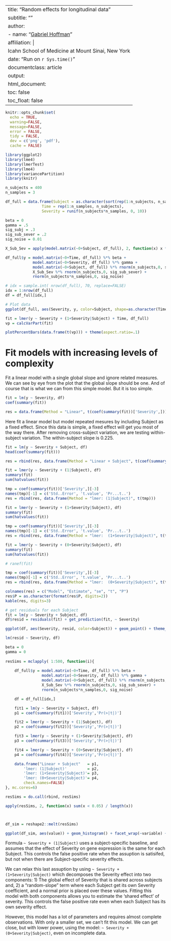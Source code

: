 
---
title: "Random effects for longitudinal data"
subtitle: ""
author:
- name: "[Gabriel Hoffman](http://gabrielhoffman.github.io)"
  affiliation: | 
    Icahn School of Medicine at Mount Sinai, New York
date: "Run on `r Sys.time()`"
documentclass: article
output:
  html_document:
    toc: false
    toc_float: false
---




<!---

cd /Users/gabrielhoffman/workspace/repos/misc_vp


rmarkdown::render("longitudinal_RE.Rmd")




--->

```r
knitr::opts_chunk$set(
  echo = TRUE,
  warning=FALSE,
  message=FALSE,
  error = FALSE,
  tidy = FALSE,
  dev = c('png', 'pdf'),
  cache = FALSE)
```


```r
library(ggplot2)
library(lme4)
library(lmerTest)
library(lme4)
library(variancePartition)
library(knitr)

n_subjects = 400
n_samples = 3

df_full = data.frame(Subject = as.character(sort(rep(1:n_subjects, n_samples))),
				Time = rep(1:n_samples, n_subjects),
				Severity = runif(n_subjects*n_samples, 0, 10))

beta = 0
gamma = .5
sig_subj = .3
sig_sub_sever = .2
sig_noise = 0.01

X_Sub_Sev = apply(model.matrix(~0+Subject, df_full), 2, function(x) x * df_full$Severity)

df_full$y = model.matrix(~0+Time, df_full) %*% beta +
			model.matrix(~0+Severity, df_full) %*% gamma +
			model.matrix(~0+Subject, df_full) %*% rnorm(n_subjects,0, sig_subj) + 
			X_Sub_Sev %*% rnorm(n_subjects,0, sig_sub_sever) + 
			rnorm(n_subjects*n_samples,0, sig_noise)

# idx = sample.int( nrow(df_full), 70, replace=FALSE)
idx = 1:nrow(df_full)
df = df_full[idx,]

# Plot data
ggplot(df_full, aes(Severity, y, color=Subject, shape=as.character(Time))) + geom_point(size=2) + theme_bw() + theme(aspect.ratio=1)
```

```r
fit = lmer(y ~ Severity + (1+Severity|Subject) + Time, df_full)
vp = calcVarPart(fit)

plotPercentBars(data.frame(t(vp))) + theme(aspect.ratio=.1)
```

# Fit models with increasing levels of complexity

Fit a linear model with a single global slope and ignore related measures.  We can see by eye from the plot that the global slope should be one.  And of course that is what we can from this simple model. But it is too simple.  
```r
fit = lm(y ~ Severity, df)
coef(summary(fit))
```

```r
res = data.frame(Method = "Linear", t(coef(summary(fit))['Severity',]))
```

Here fit a linear model but model repeated mesures by including Subject as a fixed effect.  Since this data is simple, a fixed effect will get you most of the way there.  After removing cross-subject variation, we are testing within-subject variation.  The within-subject slope is 0.225.
```r
fit = lm(y ~ Severity + Subject, df)
head(coef(summary(fit)))
```


```r
res = rbind(res, data.frame(Method = "Linear + Subject", t(coef(summary(fit))['Severity',])))
```


```r
fit = lmer(y ~ Severity + (1|Subject), df)
summary(fit)
sum(hatvalues(fit))
```


```r
tmp = coef(summary(fit))['Severity',][-3]
names(tmp)[-1] = c('Std..Error', 't.value', 'Pr...t..') 
res = rbind(res, data.frame(Method = "lmer: (1|Subject)", t(tmp)))
```

```r
fit = lmer(y ~ Severity + (1+Severity|Subject), df)
summary(fit)
sum(hatvalues(fit))

```

```r
tmp = coef(summary(fit))['Severity',][-3]
names(tmp)[-1] = c('Std..Error', 't.value', 'Pr...t..') 
res = rbind(res, data.frame(Method = "lmer:  (1+Severity|Subject)", t(tmp)))
```

```r
fit = lmer(y ~ Severity + (0+Severity|Subject), df)
summary(fit)
sum(hatvalues(fit))

# ranef(fit)
```





```r
tmp = coef(summary(fit))['Severity',][-3]
names(tmp)[-1] = c('Std..Error', 't.value', 'Pr...t..') 
res = rbind(res, data.frame(Method = "lmer:  (0+Severity|Subject)", t(tmp)))
```


```r
colnames(res) = c("Model", "Estimate", "se", "t", "P")
res$P = as.character(format(res$P, digits=2))
kable(res, digits=3) 
```



```r
# get residuals for each Subject
fit = lm(y ~ Severity + Subject, df)
df$resid = residuals(fit) + get_prediction(fit, ~ Severity)

ggplot(df, aes(Severity, resid, color=Subject)) + geom_point() + theme_bw() + theme(aspect.ratio=1)

lm(resid ~ Severity, df)
```







```r

beta = 0
gamma = 0     
 
resSims = mclapply( 1:500, function(i){
	
	df_full$y = model.matrix(~0+Time, df_full) %*% beta +
				model.matrix(~0+Severity, df_full) %*% gamma +
				model.matrix(~0+Subject, df_full) %*% rnorm(n_subjects,0, sig_subj) + 
				X_Sub_Sev %*% rnorm(n_subjects,0, sig_sub_sever) + 
				rnorm(n_subjects*n_samples,0, sig_noise)

	df = df_full[idx,]

	fit1 = lm(y ~ Severity + Subject, df)
	p1 = coef(summary(fit1))['Severity','Pr(>|t|)']

	fit2 = lmer(y ~ Severity + (1|Subject), df)
	p2 = coef(summary(fit2))['Severity','Pr(>|t|)']

	fit3 = lmer(y ~ Severity + (1+Severity|Subject), df)
	p3 = coef(summary(fit3))['Severity','Pr(>|t|)']

	fit4 = lmer(y ~ Severity + (0+Severity|Subject), df)
	p4 = coef(summary(fit4))['Severity','Pr(>|t|)']

	data.frame("Linear + Subject" 	= p1,
		'lmer: (1|Subject)'			= p2,
		'lmer: (1+Severity|Subject)'= p3,
		'lmer: (0+Severity|Subject)'= p4,
		check.names=FALSE)
}, mc.cores=6)

resSims = do.call(rbind, resSims)

apply(resSims, 2, function(x) sum(x < 0.05) / length(x))



df_sim = reshape2::melt(resSims)

ggplot(df_sim, aes(value)) + geom_histogram() + facet_wrap(~variable) + theme_bw() + theme(aspect.ratio=1)


```


Formula `~ Severity + (1|Subject)` uses a subject-specific baseline, and assumes that the effect of Severity on gene expression is the same for each Subject.  This controls the false positive rate when the assuption is satisifed, but not when there are Subject-specific severity effects.

 We can relax this last assuption by using `~ Severity + (1+Severity|Subject)` which decomposes the Severity effect into two components: 1) The global effect of Severity that is shared across subjects and, 2) a "random-slope" term where each Subject get its own Severity coefficient, and a normal prior is placed over these values.  Fitting this model with both components allows you to estimate the 'shared effect' of severity.  This controls the false positive rate even when each Subject has its own severity effect.  

However, this model has a lot of parameters and requires almost complete observations.  With only a smaller set, we can't fit this model.  We can get close, but with lower power, using the model: `~ Severity + (0+Severity|Subject)`, even on incomplete data.


























